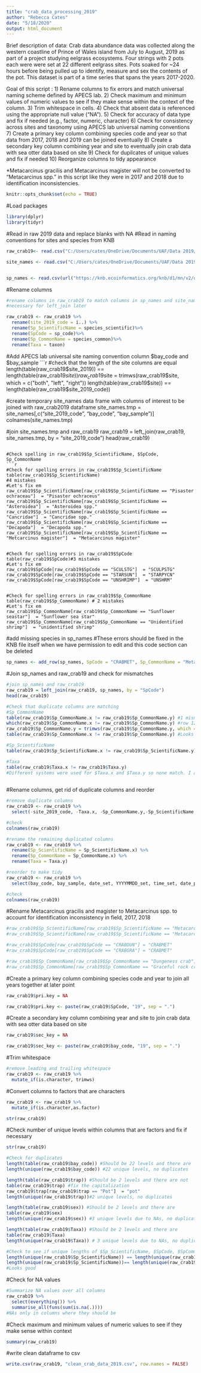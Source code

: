 ---
title: "crab_data_processing_2019"
author: "Rebecca Cates"
date: "5/18/2020"
output: html_document
---

Brief description of data:
Crab data abundance data was collected along the western coastline of Prince of Wales island from July to August, 2019 as part of a project studying eelgrass ecosystems. Four strings with 2 pots each were were set at 22 different eelgrass sites. Pots soaked for ~24 hours before being pulled up to identify, measure and sex the contents of the pot. This dataset is part of a time series that spans the years 2017-2020.


Goal of this script :
1) Rename columns to fix errors and match universal naming scheme defined by APECS lab. 
2) Check maximum and minimum values of numeric values to see if they make sense within the context of      the column.
3) Trim whitespace in cells.
4) Check that absent data is referenced using the appropriate null value ("NA").
5) Check for accuracy of data type and fix if needed (e.g., factor, numeric, character)
6) Check for consistency across sites and taxonomy using APECS lab universal naming conventions
7) Create a primary key column combining species code and year so that data from 2017, 2018 and 2019 can    be joined eventually
8) Create a secondary key column combining year and site to eventually join crab data with sea otter       data based on site
9) Check for dupilcates of unique values and fix if needed
10) Reorganize columns to tidy appearance

*Metacarcinus gracilis and Metacarcinus magister will not be converted to "Metacarcinus spp." in this script like they were in 2017 and 2018 due to identification inconsistencies. 

```{r setup, include=FALSE}
knitr::opts_chunk$set(echo = TRUE)
```

#Load packages
```{r warning=FALSE}
library(dplyr)
library(tidyr)
```

#Read in raw 2019 data and replace blanks with NA
#Read in naming conventions for sites and species from KNB
```{r}
raw_crab19<- read.csv("C:/Users/cates/OneDrive/Documents/UAF/Data 2019/Crab/raw_crab_data_2019.csv", header = TRUE, stringsAsFactors = FALSE, na.strings=c("","NA")) #eventually source from KNB

site_names <- read.csv("C:/Users/cates/OneDrive/Documents/UAF/Data 2019/Crab/Site_universalnames_allyears.csv", header = TRUE, stringsAsFactors = FALSE, na.strings=c("","NA"))


sp_names <- read.csv(url("https://knb.ecoinformatics.org/knb/d1/mn/v2/object/urn%3Auuid%3Abc823c8e-7be3-444b-a872-2e450ea3e85b", method = "libcurl"),stringsAsFactors = FALSE)

```

#Rename columns
```{r}
#rename columns in raw_crab19 to match columns in sp_names and site_names
#necessary for left_join later

raw_crab19 <- raw_crab19 %>% 
  rename(site_2019_code = ï..) %>%
  rename(Sp_ScientificName = species_scientific)%>% 
  rename(SpCode = sp_code)%>% 
  rename(Sp_CommonName = species_common)%>% 
  rename(Taxa = taxon)

```

#Add APECS lab universal site naming convention column $bay_code and $bay_sample
```{r}
#check that the length of the site columns are equal
length(table(raw_crab19$site_2019)) == length(table(raw_crab19$site))
raw_crab19$site = trimws(raw_crab19$site, which = c("both", "left", "right"))
length(table(raw_crab19$site)) == length(table(raw_crab19$site_2019_code))

#create temporary site_names data frame with columns of interest to be joined with raw_crab2019 dataframe
site_names.tmp = site_names[,c("site_2019_code", "bay_code", "bay_sample")]
colnames(site_names.tmp)

#join site_names.tmp and raw_crab19
raw_crab19 = left_join(raw_crab19, site_names.tmp, by = "site_2019_code")
head(raw_crab19)

```

#Check spelling in raw_crab19$Sp_ScientificName, $SpCode, Sp_CommonName
```{r}
#Check for spelling errors in raw_crab19$Sp_ScientificName
table(raw_crab19$Sp_ScientificName)
#4 mistakes
#Let's fix em
raw_crab19$Sp_ScientificName[raw_crab19$Sp_ScientificName == "Pisaster ochraceau"]  = "Pisaster ochraceus"
raw_crab19$Sp_ScientificName[raw_crab19$Sp_ScientificName == "Asteroidea"]  = "Asteroidea spp."
raw_crab19$Sp_ScientificName[raw_crab19$Sp_ScientificName == "Cancridae"]  = "Cancridae spp."
raw_crab19$Sp_ScientificName[raw_crab19$Sp_ScientificName == "Decapoda"]  = "Decapoda spp."
raw_crab19$Sp_ScientificName[raw_crab19$Sp_ScientificName == "Metcarcinus magister"]  = "Metacarcinus magister"


#Check for spelling errors in raw_crab19$SpCode
table(raw_crab19$SpCode)#3 mistakes
#Let's fix em
raw_crab19$SpCode[raw_crab19$SpCode == "SCULSTG"]  = "SCULPSTG"
raw_crab19$SpCode[raw_crab19$SpCode == "STARSUN"]  = "STARPYCN"
raw_crab19$SpCode[raw_crab19$SpCode == "UNSHRIMP"]  = "UNSHRM"


#Check for spelling errors in raw_crab19$Sp_CommonName
table(raw_crab19$Sp_CommonName) # 2 mistakes
#Let's fix em
raw_crab19$Sp_CommonName[raw_crab19$Sp_CommonName == "Sunflower seastar"]  = "Sunflower sea star"
raw_crab19$Sp_CommonName[raw_crab19$Sp_CommonName == "Unidentified shrimp"]  = "unidentified shrimp"
```

#add missing species in sp_names
#These errors should be fixed in the KNB file itself when we have permission to edit and this code section can be deleted
```{r}

sp_names <- add_row(sp_names, SpCode = "CRABMET", Sp_CommonName = "Metacarcinus spp.", Sp_ScientificName = "Metacarcinus spp.", Taxa = "invertebrate") 


```

#Join sp_names and raw_crab19 and check for mismatches
```{r}
#join sp_names and raw_crab19
raw_crab19 = left_join(raw_crab19, sp_names, by = "SpCode")
head(raw_crab19)

#Check that duplicate columns are matching
#Sp_CommonName
table(raw_crab19$Sp_CommonName.x != raw_crab19$Sp_CommonName.y) #1 mismatched
which(raw_crab19$Sp_CommonName.x != raw_crab19$Sp_CommonName.y) #row 123
raw_crab19$Sp_CommonName.y = trimws(raw_crab19$Sp_CommonName.y, which = c("both", "left", "right"))
table(raw_crab19$Sp_CommonName.x != raw_crab19$Sp_CommonName.y) #Looks good

#Sp_ScientificName
table(raw_crab19$Sp_ScientificName.x != raw_crab19$Sp_ScientificName.y) #Looks good

#Taxa
table(raw_crab19$Taxa.x != raw_crab19$Taxa.y) 
#Different systems were used for $Taxa.x and $Taxa.y so none match. I am keeping $Taxa.y in the cleaned dataset
    
```

#Rename columns, get rid of duplicate columns and reorder
```{r}
#remove duplicate columns
raw_crab19 <- raw_crab19 %>% 
  select(-site_2019_code, -Taxa.x, -Sp_CommonName.y,-Sp_ScientificName.y)

#check
colnames(raw_crab19)

#rename the remaining duplicated columns
raw_crab19 <- raw_crab19 %>% 
  rename(Sp_ScientificName = Sp_ScientificName.x) %>% 
  rename(Sp_CommonName = Sp_CommonName.x) %>% 
  rename(Taxa = Taxa.y)

#reorder to make tidy
raw_crab19 <- raw_crab19 %>% 
  select(bay_code, bay_sample, date_set, YYYYMMDD_set, time_set, date_pulled, YYYYMMDD_pulled, time_pulled, time_soak_hr, trap, string, Sp_CommonName, Sp_ScientificName, SpCode, Taxa, carapace_width_mm, sex, fork_length_mm, unmeasured, notes)

#check
colnames(raw_crab19)

```

#Rename Metacarcinus gracilis and magister to Metacarcinus spp. to account for identification inconsistency in field, 2017, 2018
```{r}
#raw_crab19$Sp_ScientificName[raw_crab19$Sp_ScientificName == "Metacarcinus magister"] = "Metacarcinus spp."
#raw_crab19$Sp_ScientificName[raw_crab19$Sp_ScientificName == "Metacarcinus gracilis"] = "Metacarcinus spp."

#raw_crab19$SpCode[raw_crab19$SpCode == "CRABDUN"] = "CRABMET"
#raw_crab19$SpCode[raw_crab19$SpCode == "CRABGRA"] = "CRABMET"

#raw_crab19$Sp_CommonName[raw_crab19$Sp_CommonName == "Dungeness crab"] = "Metacarcinus spp."
#raw_crab19$Sp_CommonName[raw_crab19$Sp_CommonName == "Graceful rock crab"] = "Metacarcinus spp."

```

#Create a primary key column combining species code and year to join all years together at later point
```{r}

raw_crab19$pri.key = NA

raw_crab19$pri.key <- paste(raw_crab19$SpCode, "19", sep = ".")

```

#Create a secondary key column combining year and site to join crab data with sea otter data based on site
```{r}
raw_crab19$sec_key = NA

raw_crab19$sec_key <- paste(raw_crab19$bay_code, "19", sep = ".")
```

#Trim whitespace

```{r}
#remove leading and trailing whitespace
raw_crab19 <- raw_crab19 %>%
  mutate_if(is.character, trimws)

```

#Convert columns to factors that are characters
```{r}
raw_crab19 <- raw_crab19 %>%
  mutate_if(is.character,as.factor)

str(raw_crab19)

```


#Check number of unique levels within columns that are factors and fix if necessary

```{r}
str(raw_crab19)

#Check for duplicates
length(table(raw_crab19$bay_code)) #Should be 22 levels and there are
length(unique(raw_crab19$bay_code)) #22 unique levels, no duplicates

length(table(raw_crab19$trap)) #Should be 2 levels and there are not
table(raw_crab19$trap) #fix the capitalization
raw_crab19$trap[raw_crab19$trap == "Pot"]  = "pot"
length(unique(raw_crab19$trap))#2 unique levels, no duplicates

length(table(raw_crab19$sex)) #Should be 2 levels and there are
table(raw_crab19$sex)
length(unique(raw_crab19$sex)) #3 unique levels due to NAs, no duplicates

length(table(raw_crab19$Taxa)) #Should be 2 levels and there are
table(raw_crab19$Taxa)
length(unique(raw_crab19$Taxa)) # 3 unique levels due to NAs, no duplicates

#Check to see if unique lengths of $Sp_ScientificName, $SpCode, $SpCommonName match
length(unique(raw_crab19$Sp_ScientificName)) == length(unique(raw_crab19$Sp_CommonName))
length(unique(raw_crab19$Sp_ScientificName))== length(unique(raw_crab19$SpCode))
#Looks good

```

#Check for NA values
```{r}
#Summarize NA values over all columns
raw_crab19 %>%
  select(everything()) %>%
  summarise_all(funs(sum(is.na(.))))
#NAs only in columns where they should be

```

#Check maximum and minimum values of numeric values to see if they make sense within context
```{r}
summary(raw_crab19)
```

#write clean dataframe to csv
```{r}
write.csv(raw_crab19, "clean_crab_data_2019.csv", row.names = FALSE)
```

